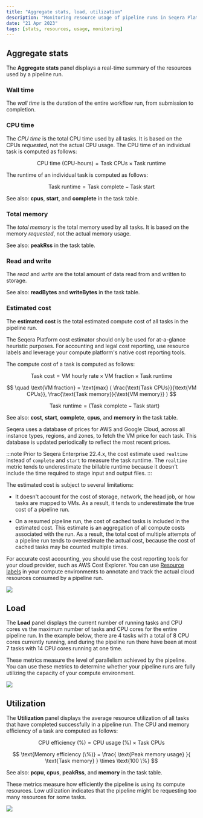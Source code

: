 ```yaml
---
title: "Aggregate stats, load, utilization"
description: "Monitoring resource usage of pipeline runs in Seqera Platform."
date: "21 Apr 2023"
tags: [stats, resources, usage, monitoring]
---
```


## Aggregate stats

The **Aggregate stats** panel displays a real-time summary of the resources used by a pipeline run.

### Wall time

The _wall time_ is the duration of the entire workflow run, from submission to completion.

### CPU time

The _CPU time_ is the total CPU time used by all tasks. It is based on the CPUs _requested_, not the actual CPU usage. The CPU time of an individual task is computed as follows:

$$
\text{CPU time (CPU-hours)} = \text{Task CPUs} \times \text{Task runtime}
$$

The runtime of an individual task is computed as follows:

$$
\text{Task runtime} = \text{Task complete} - \text{Task start}
$$

See also: **cpus**, **start**, and **complete** in the task table.

### Total memory

The _total memory_ is the total memory used by all tasks. It is based on the memory _requested_, not the actual memory usage.

See also: **peakRss** in the task table.

### Read and write

The _read_ and _write_ are the total amount of data read from and written to storage.

See also: **readBytes** and **writeBytes** in the task table.

### Estimated cost

The **estimated cost** is the total estimated compute cost of all tasks in the pipeline run.

The Seqera Platform cost estimator should only be used for at-a-glance heuristic purposes. For accounting and legal cost reporting, use resource labels and leverage your compute platform's native cost reporting tools.

The compute cost of a task is computed as follows:

$$
\text{Task cost} = \text{VM hourly rate} \times \text{VM fraction} \times \text{Task runtime}
$$

$$
\quad \text{VM fraction} = \text{max} ( \frac{\text{Task CPUs}}{\text{VM CPUs}}, \frac{\text{Task memory}}{\text{VM memory}} )
$$

$$
\quad \text{Task runtime} = ( \text{Task complete} - \text{Task start} )
$$

See also: **cost**, **start**, **complete**, **cpus**, and **memory** in the task table.

Seqera uses a database of prices for AWS and Google Cloud, across all instance types, regions, and zones, to fetch the VM price for each task. This database is updated periodically to reflect the most recent prices.

:::note
Prior to Seqera Enterprise 22.4.x, the cost estimate used `realtime` instead of `complete` and `start` to measure the task runtime. The `realtime` metric tends to underestimate the billable runtime because it doesn't include the time required to stage input and output files.
:::

The estimated cost is subject to several limitations:

- It doesn't account for the cost of storage, network, the head job, or how tasks are mapped to VMs. As a result, it tends to underestimate the true cost of a pipeline run.

- On a resumed pipeline run, the cost of cached tasks is included in the estimated cost. This estimate is an aggregation of all compute costs associated with the run. As a result, the total cost of multiple attempts of a pipeline run tends to overestimate the actual cost, because the cost of cached tasks may be counted multiple times.

For accurate cost accounting, you should use the cost reporting tools for your cloud provider, such as AWS Cost Explorer. You can use [Resource labels](../resource-labels/overview.mdx) in your compute environments to annotate and track the actual cloud resources consumed by a pipeline run.

![](./_images/monitoring_aggregate_stats.png)

## Load

The **Load** panel displays the current number of running tasks and CPU cores vs the maximum number of tasks and CPU cores for the entire pipeline run. In the example below, there are 4 tasks with a total of 8 CPU cores currently running, and during the pipeline run there have been at most 7 tasks with 14 CPU cores running at one time.

These metrics measure the level of parallelism achieved by the pipeline. You can use these metrics to determine whether your pipeline runs are fully utilizing the capacity of your compute environment.

![](./_images/monitoring_load.png)

## Utilization

The **Utilization** panel displays the average resource utilization of all tasks that have completed successfully in a pipeline run. The CPU and memory efficiency of a task are computed as follows:

$$
\text{CPU efficiency (\%)} = \text{CPU usage (\%)} \times \text{Task CPUs}
$$

$$
\text{Memory efficiency (\%)} = \frac{ \text{Peak memory usage} }{ \text{Task memory} } \times \text{100 \%}
$$

See also: **pcpu**, **cpus**, **peakRss**, and **memory** in the task table.

These metrics measure how efficiently the pipeline is using its compute resources. Low utilization indicates that the pipeline might be requesting too many resources for some tasks.

![](./_images/monitoring_utilization.png)
